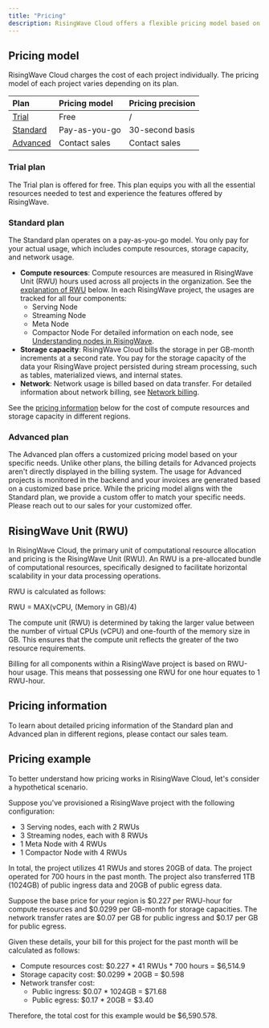 ```yaml
---
title: "Pricing"
description: RisingWave Cloud offers a flexible pricing model based on your usage and the resources consumed within your organization. This guide will help you understand how the pricing works in RisingWave Cloud.
---
```


## Pricing model

RisingWave Cloud charges the cost of each project individually. The pricing model of each project varies depending on its plan.

| Plan                       | Pricing model | Pricing precision |
| :------------------------- | :------------ | :---------------- |
| [Trial](#trial-plan)       | Free          | /                 |
| [Standard](#standard-plan) | Pay-as-you-go | 30-second basis   |
| [Advanced](#advanced-plan) | Contact sales | Contact sales     |

### Trial plan

The Trial plan is offered for free. This plan equips you with all the essential resources needed to test and experience the features offered by RisingWave.

### Standard plan

The Standard plan operates on a pay-as-you-go model. You only pay for your actual usage, which includes compute resources, storage capacity, and network usage.

* **Compute resources**: Compute resources are measured in RisingWave Unit (RWU) hours used across all projects in the organization. See the [explanation of RWU](#risingwave-unit-rwu) below. In each RisingWave project, the usages are tracked for all four components:
   * Serving Node
   * Streaming Node
   * Meta Node
   * Compactor Node
For detailed information on each node, see [Understanding nodes in RisingWave](/cloud/choose-a-project-plan/#understanding-nodes-in-risingwave).
* **Storage capacity**: RisingWave Cloud bills the storage in per GB-month increments at a second rate. You pay for the storage capacity of the data your RisingWave project persisted during stream processing, such as tables, materialized views, and internal states.
* **Network**: Network usage is billed based on data transfer. For detailed information about network billing, see [Network billing](/cloud/network-billing).

See the [pricing information](#pricing-information) below for the cost of compute resources and storage capacity in different regions.

### Advanced plan

The Advanced plan offers a customized pricing model based on your specific needs. Unlike other plans, the billing details for Advanced projects aren't directly displayed in the billing system. The usage for Advanced projects is monitored in the backend and your invoices are generated based on a customized base price. While the pricing model aligns with the Standard plan, we provide a custom offer to match your specific needs. Please reach out to our sales for your customized offer.

## RisingWave Unit (RWU)

In RisingWave Cloud, the primary unit of computational resource allocation and pricing is the RisingWave Unit (RWU). An RWU is a pre-allocated bundle of computational resources, specifically designed to facilitate horizontal scalability in your data processing operations.

RWU is calculated as follows: 

RWU = MAX(vCPU, (Memory in GB)/4)

The compute unit (RWU) is determined by taking the larger value between the number of virtual CPUs (vCPU) and one-fourth of the memory size in GB. This ensures that the compute unit reflects the greater of the two resource requirements.

Billing for all components within a RisingWave project is based on RWU-hour usage. This means that possessing one RWU for one hour equates to 1 RWU-hour.

## Pricing information

To learn about detailed pricing information of the Standard plan and Advanced plan in different regions, please contact our sales team.

## Pricing example

To better understand how pricing works in RisingWave Cloud, let's consider a hypothetical scenario.

Suppose you've provisioned a RisingWave project with the following configuration:

* 3 Serving nodes, each with 2 RWUs
* 3 Streaming nodes, each with 8 RWUs
* 1 Meta Node with 4 RWUs
* 1 Compactor Node with 4 RWUs

In total, the project utilizes 41 RWUs and stores 20GB of data. The project operated for 700 hours in the past month. The project also transferred 1TB (1024GB) of public ingress data and 20GB of public egress data.

Suppose the base price for your region is \$0.227 per RWU-hour for compute resources and \$0.0299 per GB-month for storage capacities. The network transfer rates are \$0.07 per GB for public ingress and \$0.17 per GB for public egress.

Given these details, your bill for this project for the past month will be calculated as follows:

* Compute resources cost: \$0.227 * 41 RWUs * 700 hours = \$6,514.9
* Storage capacity cost: \$0.0299 * 20GB = \$0.598
* Network transfer cost:
  * Public ingress: \$0.07 * 1024GB = \$71.68
  * Public egress: \$0.17 * 20GB = \$3.40

Therefore, the total cost for this example would be \$6,590.578.
